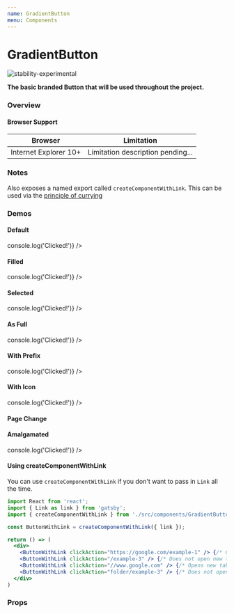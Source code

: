 ```yaml
---
name: GradientButton
menu: Components
---
```





# GradientButton

![stability-experimental](https://img.shields.io/badge/stability-experimental-orange.svg)

**The basic branded Button that will be used throughout the project.**

### Overview

#### Browser Support
|Browser|Limitation|
|---|---|
|Internet Explorer 10+|Limitation description pending...|

### Notes

Also exposes a named export called `createComponentWithLink`. This can be used via the [principle of currying](https://en.wikipedia.org/wiki/Currying)

### Demos

#### **Default**

<Playground>
  <GradientButton text="Hello World!" clickAction={() => console.log('Clicked!')} />
</Playground>

#### **Filled**

<Playground>
  <GradientButton 
    filled
    text="Hello World!"
    clickAction={() => console.log('Clicked!')}
  />
</Playground>

#### **Selected**

<Playground>
  <GradientButton 
    selected
    text="Hello World!"
    clickAction={() => console.log('Clicked!')}
  />
</Playground>

#### **As Full**

<Playground>
  <GradientButton
    full
    text="Hello World!"
    clickAction={() => console.log('Clicked!')}
  />
</Playground>

#### **With Prefix**

<Playground>
  <GradientButton
    prefix="Test"
    text="Hello World!"
    clickAction={() => console.log('Clicked!')}
  />
</Playground>

#### **With Icon**

<Playground>
  <GradientButton
    icon="Grade"
    text="Hello World!"
    clickAction={() => console.log('Clicked!')}
  />
</Playground>

#### **Page Change**

<Playground>
  <GradientButton
    icon="Grade"
    text="Hello World!"
    clickAction="/src-components-gradient-button-readme"
  />
</Playground>

#### **Amalgamated**

<Playground>
  <GradientButton 
    full
    filled
    prefix="filtered by"
    icon="Grade"
    text="Hard"
    clickAction={() => console.log('Clicked!')} 
  />
</Playground>

#### **Using createComponentWithLink**

You can use `createComponentWithLink` if you don't want to pass in `Link` all the time.

```jsx
import React from 'react';
import { Link as link } from 'gatsby';
import { createComponentWithLink } from './src/components/GradientButton';

const ButtonWithLink = createComponentWithLink({ link });

return () => (
  <div>
    <ButtonWithLink clickAction="https://google.com/example-1" /> {/* Opens new tab */}
    <ButtonWithLink clickAction="/example-3" /> {/* Does not open new tab */}
    <ButtonWithLink clickAction="//www.google.com" /> {/* Opens new tab */}
    <ButtonWithLink clickAction="folder/example-3" /> {/* Does not open new tab */}
  </div>
)
```

### Props

<PropsTable of={GradientButton} />